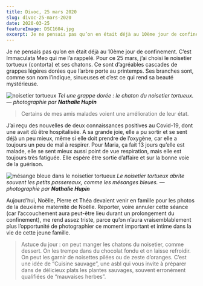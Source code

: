 ```yaml
---
title: Divoc, 25 mars 2020
slug: divoc-25-mars-2020
date: 2020-03-25
featureImage: DSC1604.jpg
excerpt: Je ne pensais pas qu’on en était déjà au 10ème jour de confinement. C’est Immaculata Meo qui me l’a rappelé...
---
```


Je ne pensais pas qu’on en était déjà au 10ème jour de confinement. C’est Immaculata Meo qui me l’a rappelé. Pour ce 25 mars, j’ai choisi le noisetier tortueux (contorta) et ses chatons. Ce sont d’agréables cascades de grappes légères dorées que l’arbre porte au printemps. Ses branches sont, comme son nom l’indique, sinueuses et c’est ce qui rend sa beauté mystérieuse.

![noisetier tortueux](DSC1604.jpg)
_Tel une grappe dorée : le chaton du noisetier tortueux. — photographie par **Nathalie Hupin**_

> Certains de mes amis malades voient une amélioration de leur état.

J’ai reçu des nouvelles de deux connaissances positives au Covid-19, dont une avait dû être hospitalisée. A sa grande joie, elle a pu sortir et se sent déjà un peu mieux, même si elle doit prendre de l’oxygène, car elle a toujours un peu de mal à respirer. Pour Maria, ça fait 13 jours qu’elle est malade, elle se sent mieux aussi point de vue respiration, mais elle est toujours très fatiguée. Elle espère être sortie d’affaire et sur la bonne voie de la guérison.

![mésange bleue dans le noisetier tortueux](DSC8976.jpg)
_Le noisetier tortueux abrite souvent les petits passereaux, comme les mésanges bleues. — photographie par **Nathalie Hupin**_

Aujourd’hui, Noëlle, Pierre et Théa devaient venir en famille pour les photos de la deuxième maternité de Noëlle. Reporter, voire annuler cette séance (car l’accouchement aura peut-être lieu durant un prolongement du confinement), me rend assez triste, parce qu’on n’aura vraisemblablement plus l’opportunité de photographier ce moment important et intime dans la vie de cette jeune famille.

> Astuce du jour : on peut manger les chatons du noisetier, comme dessert. On les trempe dans du chocolat fondu et on laisse refroidir. On peut les garnir de noisettes pilées ou de zeste d’oranges. C’est une idée de “Cuisine sauvage”, une asbl qui vous invite à préparer dans de délicieux plats les plantes sauvages, souvent erronément qualifiées de “mauvaises herbes”.
